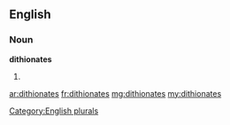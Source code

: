 ==English==

===Noun===
'''dithionates'''

# {{plural of|[[dithionate]]}}

[[Category:English plurals]]

[[ar:dithionates]]
[[fr:dithionates]]
[[mg:dithionates]]
[[my:dithionates]]